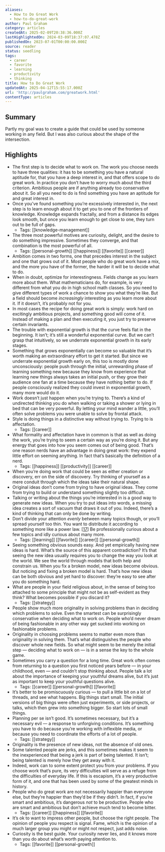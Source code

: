 ```yaml
---
aliases:
  - How to Do Great Work
  - how-to-do-great-work
author: Paul Graham
category: articles
createdAt: 2025-02-09T20:38:36.000Z
lastHighlightedOn: 2024-03-09T18:37:07.478Z
publishedOn: 2023-07-01T00:00:00.000Z
source: reader
status: seedling
tags:
  - career
  - favorite
  - learning
  - productivity
  - thinking
title: How to Do Great Work
updatedAt: 2025-04-12T15:55:17.000Z
url: 'http://paulgraham.com/greatwork.html'
contentType: articles
---
```

## Summary

Partly my goal was to create a guide that could be used by someone working in any field. But I was also curious about the shape of the intersection.

## Highlights

- The first step is to decide what to work on. The work you choose needs to have three qualities: it has to be something you have a natural aptitude for, that you have a deep interest in, and that offers scope to do great work.
  In practice you don’t have to worry much about the third criterion. Ambitious people are if anything already too conservative about it. So all you need to do is find something you have an aptitude for and great interest in.
- Once you’ve found something you’re excessively interested in, the next step is to learn enough about it to get you to one of the frontiers of knowledge. Knowledge expands fractally, and from a distance its edges look smooth, but once you learn enough to get close to one, they turn out to be full of gaps.
    - Tags: [[knowledge-management]]
- The three most powerful motives are curiosity, delight, and the desire to do something impressive. Sometimes they converge, and that combination is the most powerful of all.
    - Tags: [[personal-growth]] [[happiness]] [[favorite]] [[career]]
- Ambition comes in two forms, one that precedes interest in the subject and one that grows out of it. Most people who do great work have a mix, and the more you have of the former, the harder it will be to decide what to do.
- When in doubt, optimize for interestingness. Fields change as you learn more about them. What mathematicians do, for example, is very different from what you do in high school math classes. So you need to give different types of work a chance to show you what they’re like. But a field should become _increasingly_ interesting as you learn more about it. If it doesn’t, it’s probably not for you.
- In most cases the recipe for doing great work is simply: work hard on excitingly ambitious projects, and something good will come of it. Instead of making a plan and then executing it, you just try to preserve certain invariants.
- The trouble with exponential growth is that the curve feels flat in the beginning. It isn’t; it’s still a wonderful exponential curve. But we can’t grasp that intuitively, so we underrate exponential growth in its early stages.
- Something that grows exponentially can become so valuable that it’s worth making an extraordinary effort to get it started. But since we underrate exponential growth early on, this too is mostly done unconsciously: people push through the initial, unrewarding phase of learning something new because they know from experience that learning new things always takes an initial push, or they grow their audience one fan at a time because they have nothing better to do. If people consciously realized they could invest in exponential growth, many more would do it.
- Work doesn’t just happen when you’re trying to. There’s a kind of undirected thinking you do when walking or taking a shower or lying in bed that can be very powerful. By letting your mind wander a little, you’ll often solve problems you were unable to solve by frontal attack.
- Style is doing things in a distinctive way without trying to. Trying to is affectation.
    - Tags: [[career]]
- What formality and affectation have in common is that as well as doing the work, you’re trying to seem a certain way as you’re doing it. But any energy that goes into how you seem comes out of being good. That’s one reason nerds have an advantage in doing great work: they expend little effort on seeming anything. In fact that’s basically the definition of a nerd.
    - Tags: [[happiness]] [[productivity]] [[career]]
- When you’re doing work that could be seen as either creation or discovery, err on the side of discovery. Try thinking of yourself as a mere conduit through which the ideas take their natural shape.
- Original ideas don’t come from trying to have original ideas. They come from trying to build or understand something slightly too difficult.
- Talking or writing about the things you’re interested in is a good way to generate new ideas. When you try to put ideas into words, a missing idea creates a sort of vacuum that draws it out of you. Indeed, there’s a kind of thinking that can only be done by writing.
- Don’t divide your attention _evenly_ between many topics though, or you’ll spread yourself too thin. You want to distribute it according to something more like a power law. [[17](http://paulgraham.com/greatwork.html?s=09#f17n)] Be professionally curious about a few topics and idly curious about many more.
    - Tags: [[learning]] [[favorite]] [[career]] [[personal-growth]]
- Seeing something obvious sounds easy. And yet empirically having new ideas is hard. What’s the source of this apparent contradiction? It’s that seeing the new idea usually requires you to change the way you look at the world. We see the world through models that both help and constrain us. When you fix a broken model, new ideas become obvious. But noticing and fixing a broken model is hard. That’s how new ideas can be both obvious and yet hard to discover: they’re easy to see after you do something hard.
- What are people in your field religious about, in the sense of being too attached to some principle that might not be as self-evident as they think? What becomes possible if you discard it?
    - Tags: [[strategy]]
- People show much more originality in solving problems than in deciding which problems to solve. Even the smartest can be surprisingly conservative when deciding what to work on. People who’d never dream of being fashionable in any other way get sucked into working on fashionable problems.
- Originality in choosing problems seems to matter even more than originality in solving them. That’s what distinguishes the people who discover whole new fields. So what might seem to be merely the initial step — deciding what to work on — is in a sense the key to the whole game.
- Sometimes you carry a question for a long time. Great work often comes from returning to a question you first noticed years before — in your childhood, even — and couldn’t stop thinking about. People talk a lot about the importance of keeping your youthful dreams alive, but it’s just as important to keep your youthful questions alive.
    - Tags: [[career]] [[personal-growth]] [[favorite]]
- It’s better to be promiscuously curious — to pull a little bit on a lot of threads, and see what happens. Big things start small. The initial versions of big things were often just experiments, or side projects, or talks, which then grew into something bigger. So start lots of small things.
- Planning per se isn’t good. It’s sometimes necessary, but it’s a necessary evil — a response to unforgiving conditions. It’s something you have to do because you’re working with inflexible media, or because you need to coordinate the efforts of a lot of people.
    - Tags: [[strategy]]
- Originality is the presence of new ideas, not the absence of old ones.
- Some talented people are jerks, and this sometimes makes it seem to the inexperienced that being a jerk is part of being talented. It isn’t; being talented is merely how they get away with it.
- Indeed, work can to some extent protect you from your problems. If you choose work that’s pure, its very difficulties will serve as a refuge from the difficulties of everyday life. If this is escapism, it’s a very productive form of it, and one that has been used by some of the greatest minds in history.
- People who do great work are not necessarily happier than everyone else, but they’re happier than they’d be if they didn’t. In fact, if you’re smart and ambitious, it’s dangerous _not_ to be productive. People who are smart and ambitious but don’t achieve much tend to become bitter.
    - Tags: [[career]] [[happiness]] [[favorite]]
- It’s ok to want to impress other people, but choose the right people. The opinion of people you respect is signal. Fame, which is the opinion of a much larger group you might or might not respect, just adds noise.
- Curiosity is the best guide. Your curiosity never lies, and it knows more than you do about what’s worth paying attention to.
    - Tags: [[favorite]] [[personal-growth]]
